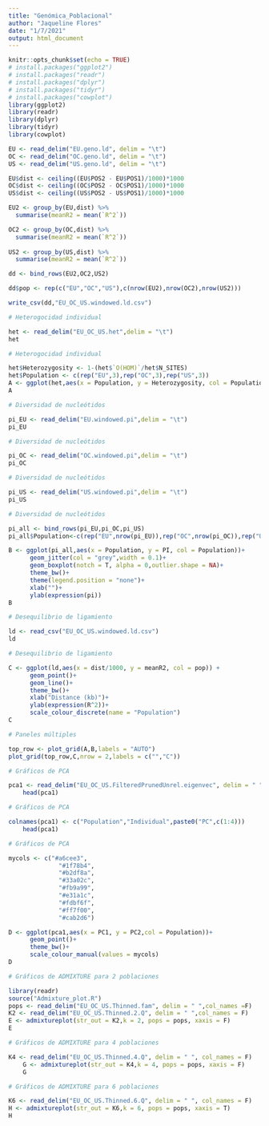 ```yaml
---
title: "Genómica_Poblacional"
author: "Jaqueline Flores"
date: "1/7/2021"
output: html_document
---
```


```r
knitr::opts_chunk$set(echo = TRUE)
# install.packages("ggplot2")
# install.packages("readr")
# install.packages("dplyr")
# install.packages("tidyr")
# install.packages("cowplot")
library(ggplot2)
library(readr)
library(dplyr)
library(tidyr)
library(cowplot)
```

```r
EU <- read_delim("EU.geno.ld", delim = "\t")
OC <- read_delim("OC.geno.ld", delim = "\t")
US <- read_delim("US.geno.ld", delim = "\t")

EU$dist <- ceiling((EU$POS2 - EU$POS1)/1000)*1000
OC$dist <- ceiling((OC$POS2 - OC$POS1)/1000)*1000
US$dist <- ceiling((US$POS2 - US$POS1)/1000)*1000

EU2 <- group_by(EU,dist) %>%
  summarise(meanR2 = mean(`R^2`))

OC2 <- group_by(OC,dist) %>%
  summarise(meanR2 = mean(`R^2`))
  
US2 <- group_by(US,dist) %>%
  summarise(meanR2 = mean(`R^2`))  

dd <- bind_rows(EU2,OC2,US2)

dd$pop <- rep(c("EU","OC","US"),c(nrow(EU2),nrow(OC2),nrow(US2))) 

write_csv(dd,"EU_OC_US.windowed.ld.csv")
```

```r
# Heterogocidad individual

het <- read_delim("EU_OC_US.het",delim = "\t")
het
```

```r
# Heterogocidad individual

het$Heterozygosity <- 1-(het$`O(HOM)`/het$N_SITES) 
het$Population <- c(rep("EU",3),rep("OC",3),rep("US",3))
A <- ggplot(het,aes(x = Population, y = Heterozygosity, col = Population)) + geom_point()+ theme_bw() + theme(legend.position = "none") + xlab("")
A
```

```r
# Diversidad de nucleótidos

pi_EU <- read_delim("EU.windowed.pi",delim = "\t")
pi_EU
```

```r
# Diversidad de nucleótidos

pi_OC <- read_delim("OC.windowed.pi",delim = "\t")
pi_OC
```

```r
# Diversidad de nucleótidos

pi_US <- read_delim("US.windowed.pi",delim = "\t")
pi_US
```

```r
# Diversidad de nucleótidos

pi_all <- bind_rows(pi_EU,pi_OC,pi_US)
pi_all$Population<-c(rep("EU",nrow(pi_EU)),rep("OC",nrow(pi_OC)),rep("US",nrow(pi_US)))

B <- ggplot(pi_all,aes(x = Population, y = PI, col = Population))+
      geom_jitter(col = "grey",width = 0.1)+ 
      geom_boxplot(notch = T, alpha = 0,outlier.shape = NA)+ 
      theme_bw()+
      theme(legend.position = "none")+
      xlab("")+
      ylab(expression(pi))
B
```

```r
# Desequilibrio de ligamiento

ld <- read_csv("EU_OC_US.windowed.ld.csv")
ld
```

```r
# Desequilibrio de ligamiento

C <- ggplot(ld,aes(x = dist/1000, y = meanR2, col = pop)) +
      geom_point()+
      geom_line()+
      theme_bw()+
      xlab("Distance (kb)")+
      ylab(expression(R^2))+
      scale_colour_discrete(name = "Population")
C
```

```r
# Paneles múltiples

top_row <- plot_grid(A,B,labels = "AUTO")
plot_grid(top_row,C,nrow = 2,labels = c("","C"))
```

```r
# Gráficos de PCA

pca1 <- read_delim("EU_OC_US.FilteredPrunedUnrel.eigenvec", delim = " ",col_names = F)
    head(pca1)
```

```r
# Gráficos de PCA

colnames(pca1) <- c("Population","Individual",paste0("PC",c(1:4)))
    head(pca1)
```

```r
# Gráficos de PCA

mycols <- c("#a6cee3",
              "#1f78b4",
              "#b2df8a",
              "#33a02c",
              "#fb9a99",
              "#e31a1c",
              "#fdbf6f",
              "#ff7f00",
              "#cab2d6")

D <- ggplot(pca1,aes(x = PC1, y = PC2,col = Population))+
      geom_point()+
      theme_bw()+
      scale_colour_manual(values = mycols)
D
```

```r
# Gráficos de ADMIXTURE para 2 poblaciones

library(readr)
source("Admixture_plot.R")
pops <- read_delim("EU_OC_US.Thinned.fam", delim = " ",col_names =F)
K2 <- read_delim("EU_OC_US.Thinned.2.Q", delim = " ",col_names = F)
E <- admixtureplot(str_out = K2,k = 2, pops = pops, xaxis = F)
E
```

```r
# Gráficos de ADMIXTURE para 4 poblaciones

K4 <- read_delim("EU_OC_US.Thinned.4.Q", delim = " ", col_names = F)
    G <- admixtureplot(str_out = K4,k = 4, pops = pops, xaxis = F)
    G
```

```r
# Gráficos de ADMIXTURE para 6 poblaciones

K6 <- read_delim("EU_OC_US.Thinned.6.Q", delim = " ", col_names = F)
H <- admixtureplot(str_out = K6,k = 6, pops = pops, xaxis = T)
H
```

